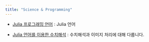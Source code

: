 ```yaml
---
title: "Science & Programming"
---
```



- [Julia 프로그래밍 언어](https://julia-kaeri.github.io/IntroductionToJulia/) : Julia 언어
  
- [Julia 언어를 이용한 수치해석](https://julia-kaeri.github.io/JuliaNumerical/) : 수치해석과 이미지 처리에 대해 다룹니다.




